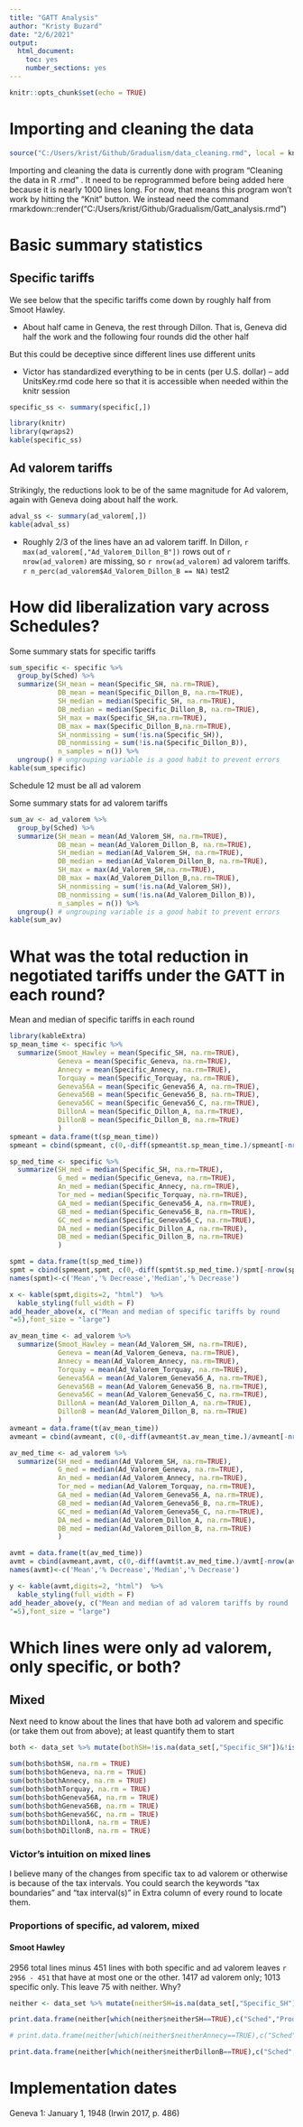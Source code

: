 ```yaml
---
title: "GATT Analysis"
author: "Kristy Buzard"
date: "2/6/2021"
output:
  html_document:
    toc: yes
    number_sections: yes
---
```

```r
knitr::opts_chunk$set(echo = TRUE)
```

# Importing and cleaning the data
```r
source("C:/Users/krist/Github/Gradualism/data_cleaning.rmd", local = knitr::knit_global())
```
Importing and cleaning the data is currently done with program "Cleaning the data in R .rmd" . It need to be reprogrammed before being added here because it is nearly 1000 lines long. For now, that means this program won't work by hitting the "Knit" button. We instead need the command rmarkdown::render("C:/Users/krist/Github/Gradualism/Gatt_analysis.rmd")


# Basic summary statistics

## Specific tariffs

We see below that the specific tariffs come down by roughly half from Smoot Hawley.

- About half came in Geneva, the rest through Dillon. That is, Geneva did half the work and the following four rounds did the other half

But this could be deceptive since different lines use different units

- Victor has standardized everything to be in cents (per U.S. dollar) -- add UnitsKey.rmd code here so that it is accessible when needed within the knitr session

```r
specific_ss <- summary(specific[,])

library(knitr)
library(qwraps2)
kable(specific_ss)
```

## Ad valorem tariffs

Strikingly, the reductions look to be of the same magnitude for Ad valorem, again with Geneva doing about half the work.


```r
adval_ss <- summary(ad_valorem[,])
kable(adval_ss)
```

- Roughly 2/3 of the lines have an ad valorem tariff. In Dillon, `r max(ad_valorem[,"Ad_Valorem_Dillon_B"])` rows out of `r nrow(ad_valorem)` are missing, so `r nrow(ad_valorem)` ad valorem tariffs. `r n_perc(ad_valorem$Ad_Valorem_Dillon_B == NA)` test2

# How did liberalization vary across Schedules?

Some summary stats for specific tariffs
```r
sum_specific <- specific %>%   
  group_by(Sched) %>%  
  summarize(SH_mean = mean(Specific_SH, na.rm=TRUE),
            DB_mean = mean(Specific_Dillon_B, na.rm=TRUE),
            SH_median = median(Specific_SH, na.rm=TRUE),
            DB_median = median(Specific_Dillon_B, na.rm=TRUE),
            SH_max = max(Specific_SH,na.rm=TRUE),
            DB_max = max(Specific_Dillon_B,na.rm=TRUE),
            SH_nonmissing = sum(!is.na(Specific_SH)),
            DB_nonmissing = sum(!is.na(Specific_Dillon_B)),
            n_samples = n()) %>%
  ungroup() # ungrouping variable is a good habit to prevent errors
kable(sum_specific)
```

Schedule 12 must be all ad valorem

Some summary stats for ad valorem tariffs
```r
sum_av <- ad_valorem %>%   
  group_by(Sched) %>%  
  summarize(SH_mean = mean(Ad_Valorem_SH, na.rm=TRUE),
            DB_mean = mean(Ad_Valorem_Dillon_B, na.rm=TRUE),
            SH_median = median(Ad_Valorem_SH, na.rm=TRUE),
            DB_median = median(Ad_Valorem_Dillon_B, na.rm=TRUE),
            SH_max = max(Ad_Valorem_SH,na.rm=TRUE),
            DB_max = max(Ad_Valorem_Dillon_B,na.rm=TRUE),
            SH_nonmissing = sum(!is.na(Ad_Valorem_SH)),
            DB_nonmissing = sum(!is.na(Ad_Valorem_Dillon_B)),
            n_samples = n()) %>%
  ungroup() # ungrouping variable is a good habit to prevent errors
kable(sum_av)
```

# What was the total reduction in negotiated tariffs under the GATT in each round? 

Mean and median of specific tariffs in each round
```r
library(kableExtra)
sp_mean_time <- specific %>%   
  summarize(Smoot_Hawley = mean(Specific_SH, na.rm=TRUE),
            Geneva = mean(Specific_Geneva, na.rm=TRUE),
            Annecy = mean(Specific_Annecy, na.rm=TRUE),
            Torquay = mean(Specific_Torquay, na.rm=TRUE),
            Geneva56A = mean(Specific_Geneva56_A, na.rm=TRUE),
            Geneva56B = mean(Specific_Geneva56_B, na.rm=TRUE),
            Geneva56C = mean(Specific_Geneva56_C, na.rm=TRUE),
            DillonA = mean(Specific_Dillon_A, na.rm=TRUE),
            DillonB = mean(Specific_Dillon_B, na.rm=TRUE)
            )
spmeant = data.frame(t(sp_mean_time))
spmeant = cbind(spmeant, c(0,-diff(spmeant$t.sp_mean_time.)/spmeant[-nrow(spmeant),] * 100))

sp_med_time <- specific %>%   
  summarize(SH_med = median(Specific_SH, na.rm=TRUE),
            G_med = median(Specific_Geneva, na.rm=TRUE),
            An_med = median(Specific_Annecy, na.rm=TRUE),
            Tor_med = median(Specific_Torquay, na.rm=TRUE),
            GA_med = median(Specific_Geneva56_A, na.rm=TRUE),
            GB_med = median(Specific_Geneva56_B, na.rm=TRUE),
            GC_med = median(Specific_Geneva56_C, na.rm=TRUE),
            DA_med = median(Specific_Dillon_A, na.rm=TRUE),
            DB_med = median(Specific_Dillon_B, na.rm=TRUE)
            )

spmt = data.frame(t(sp_med_time))
spmt = cbind(spmeant,spmt, c(0,-diff(spmt$t.sp_med_time.)/spmt[-nrow(spmt),] * 100))
names(spmt)<-c('Mean','% Decrease','Median','% Decrease')

x <- kable(spmt,digits=2, "html")  %>%
  kable_styling(full_width = F)
add_header_above(x, c("Mean and median of specific tariffs by round
"=5),font_size = "large")

av_mean_time <- ad_valorem %>%   
  summarize(Smoot_Hawley = mean(Ad_Valorem_SH, na.rm=TRUE),
            Geneva = mean(Ad_Valorem_Geneva, na.rm=TRUE),
            Annecy = mean(Ad_Valorem_Annecy, na.rm=TRUE),
            Torquay = mean(Ad_Valorem_Torquay, na.rm=TRUE),
            Geneva56A = mean(Ad_Valorem_Geneva56_A, na.rm=TRUE),
            Geneva56B = mean(Ad_Valorem_Geneva56_B, na.rm=TRUE),
            Geneva56C = mean(Ad_Valorem_Geneva56_C, na.rm=TRUE),
            DillonA = mean(Ad_Valorem_Dillon_A, na.rm=TRUE),
            DillonB = mean(Ad_Valorem_Dillon_B, na.rm=TRUE)
            )
avmeant = data.frame(t(av_mean_time))
avmeant = cbind(avmeant, c(0,-diff(avmeant$t.av_mean_time.)/avmeant[-nrow(avmeant),] * 100))

av_med_time <- ad_valorem %>%   
  summarize(SH_med = median(Ad_Valorem_SH, na.rm=TRUE),
            G_med = median(Ad_Valorem_Geneva, na.rm=TRUE),
            An_med = median(Ad_Valorem_Annecy, na.rm=TRUE),
            Tor_med = median(Ad_Valorem_Torquay, na.rm=TRUE),
            GA_med = median(Ad_Valorem_Geneva56_A, na.rm=TRUE),
            GB_med = median(Ad_Valorem_Geneva56_B, na.rm=TRUE),
            GC_med = median(Ad_Valorem_Geneva56_C, na.rm=TRUE),
            DA_med = median(Ad_Valorem_Dillon_A, na.rm=TRUE),
            DB_med = median(Ad_Valorem_Dillon_B, na.rm=TRUE)
            )

avmt = data.frame(t(av_med_time))
avmt = cbind(avmeant,avmt, c(0,-diff(avmt$t.av_med_time.)/avmt[-nrow(avmt),] * 100))
names(avmt)<-c('Mean','% Decrease','Median','% Decrease')

y <- kable(avmt,digits=2, "html")  %>%
  kable_styling(full_width = F)
add_header_above(y, c("Mean and median of ad valorem tariffs by round
"=5),font_size = "large")
```
# Which lines were only ad valorem, only specific, or both?

## Mixed

Next need to know about the lines that have both ad valorem and specific (or take them out from above); at least quantify them to start

```r
both <- data_set %>% mutate(bothSH=!is.na(data_set[,"Specific_SH"])&!is.na(data_set[,"Ad_Valorem_SH"]),bothGeneva=!is.na(data_set[,"Specific_Geneva"])&!is.na(data_set[,"Ad_Valorem_Geneva"]),bothAnnecy=!is.na(data_set[,"Specific_Annecy"])&!is.na(data_set[,"Ad_Valorem_Annecy"]),bothTorquay=!is.na(data_set[,"Specific_Torquay"])&!is.na(data_set[,"Ad_Valorem_Torquay"]),bothGeneva56A=!is.na(data_set[,"Specific_Geneva56_A"])&!is.na(data_set[,"Ad_Valorem_Geneva56_A"]),bothGeneva56B=!is.na(data_set[,"Specific_Geneva56_B"])&!is.na(data_set[,"Ad_Valorem_Geneva56_B"]),bothGeneva56C=!is.na(data_set[,"Specific_Geneva56_C"])&!is.na(data_set[,"Ad_Valorem_Geneva56_C"]),bothDillonA=!is.na(data_set[,"Specific_Dillon_A"])&!is.na(data_set[,"Ad_Valorem_Dillon_A"]),bothDillonB=!is.na(data_set[,"Specific_Dillon_B"])&!is.na(data_set[,"Ad_Valorem_Dillon_B"]))

sum(both$bothSH, na.rm = TRUE)
sum(both$bothGeneva, na.rm = TRUE)
sum(both$bothAnnecy, na.rm = TRUE)
sum(both$bothTorquay, na.rm = TRUE)
sum(both$bothGeneva56A, na.rm = TRUE)
sum(both$bothGeneva56B, na.rm = TRUE)
sum(both$bothGeneva56C, na.rm = TRUE)
sum(both$bothDillonA, na.rm = TRUE)
sum(both$bothDillonB, na.rm = TRUE)

```

### Victor's intuition on mixed lines
I believe many of the changes from specific tax to ad valorem or otherwise is because of the tax intervals. You could search the keywords “tax boundaries” and “tax interval(s)” in Extra column of every round to locate them.

### Proportions of specific, ad valorem, mixed

#### Smoot Hawley
2956 total lines minus 451 lines with both specific and ad valorem leaves `r 2956 - 451` that have at most one or the other. 1417 ad valorem only; 1013 specific only. This leave 75 with neither. Why?

```r
neither <- data_set %>% mutate(neitherSH=is.na(data_set[,"Specific_SH"])&is.na(data_set[,"Ad_Valorem_SH"]),neitherAnnecy=is.na(data_set[,"Specific_Annecy"])&is.na(data_set[,"Ad_Valorem_Annecy"]),neitherDillonB=is.na(data_set[,"Specific_Dillon_B"])&is.na(data_set[,"Ad_Valorem_Dillon_B"]))

print.data.frame(neither[which(neither$neitherSH==TRUE),c("Sched","Product","Paragraph","Description")],row.names = FALSE)

# print.data.frame(neither[which(neither$neitherAnnecy==TRUE),c("Sched","Product","Paragraph","Description")],row.names = FALSE)

print.data.frame(neither[which(neither$neitherDillonB==TRUE),c("Sched","Product","Paragraph","Description")],row.names = FALSE)
```

# Implementation dates

Geneva 1: January 1, 1948 (Irwin 2017, p. 486)
